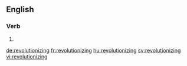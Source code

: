 ==English==

===Verb===
{{head|en}}

# {{present participle of|revolutionize|lang=en}}

[[de:revolutionizing]]
[[fr:revolutionizing]]
[[hu:revolutionizing]]
[[sv:revolutionizing]]
[[vi:revolutionizing]]
